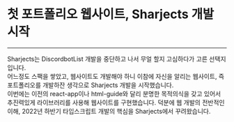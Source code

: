 # 첫 포트폴리오 웹사이트, Sharjects 개발 시작

---

Sharjects는 DiscordbotList 개발을 중단하고 나서 무얼 할지 고심하다가 고른 선택지입니다.  
어느정도 스팩을 쌓았고, 웹사이트도 개발해야 하니 이참에 자신을 알리는 웹사이트, 즉 포트폴리오를 개발하잔 생각으로 Sharjects 개발을 시작했습니다.  
이번에는 이전의 react-app이나 html-guide와 달리 분명한 목적의식을 갖고 있어서 추진력있게 라이브러리를 사용해 웹사이트를 구현했습니다.
덕분에 웹 개발의 전반적인 이해, 2022년 하반기 타입스크립트 개발의 핵심을 Sharjects에서 꾸려왔습니다.

<RepoCard repository="Sharjects" />
